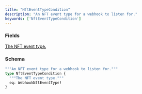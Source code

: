 ```yaml
---
title: "NftEventTypeCondition"
description: "An NFT event type for a webhook to listen for."
keywords: ['NftEventTypeCondition']
---
```


### Fields

<a href="/api-reference/types/webhooknfteventtype">
  <ResponseField name="eq" type="WebhookNftEventType!" required>
    The NFT event type.
  </ResponseField>
</a>

### Schema


```graphql 
"""An NFT event type for a webhook to listen for."""
type NftEventTypeCondition {
  """The NFT event type."""
  eq: WebhookNftEventType!
}
```
